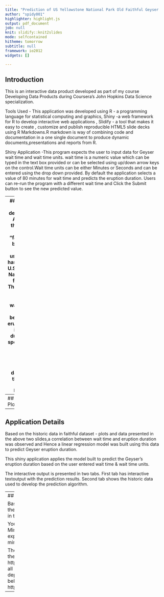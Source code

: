```yaml
---
title: "Prediction of US Yellowstone National Park Old Faithful Geyser's eruption duration"
author: "spidy001"
highlighter: highlight.js
output: pdf_document
job: null
knit: slidify::knit2slides
mode: selfcontained
hitheme: tomorrow
subtitle: null
framework: io2012
widgets: []

---
```

## Introduction
This is an interactive data product developed as part of my course Developing 
Data Products during Coursera's John Hopkins Data Science specialization.

Tools Used - This application was developed using R - a programming 
language for statistical computing and graphics, Shiny -a web framework for R 
to develop interactive web applications , Slidify - a tool that makes it easy 
to create , customize and publish reproducible HTML5 slide decks using R 
Markdowns.R markdown is  way of combining code and documentation in a one single document to produce dynamic documents,presentations and reports from R.

Shiny Application -This program expects the user to input data for Geyser wait 
time and wait time units. wait time is a numeric value  which can be typed in the text box provided or can be selected using up/down arrow keys on the control.Wait time units can be either Minutes or Seconds and can be entered using the drop down provided. By default the application selects a value of 80 minutes for wait time and predicts the eruption duration. Users can re-run the program with a different wait time and Click the Submit button to see the new predicted value.

--- 
## Data Summary 
Data Used to develop Prediction Algorithm - For this application a dataset 
called "faithful" from R's built in package datasets was used.This dataset has 
data specific to U.S.A's Yellowstone National Park's Old faithful Geyser.
This dataset shows two variables eruptions and waiting. waiting is the wait time between Geyser's eruptions.eruptions is the eruption duration after the specified wait time. Both these variables are mentioned in minutes in the datset.Sample of this data can be found below
```r
head(faithful)
```

---
## Historic Data Plots
```r
plot(faithful$waiting,faithful$eruptions,
                     xlab = "Wait time till next eruption (in minutes)",
                     ylab = "Eruption duration(in minutes)",
                     main = "YellowStone National Park Old faithful Geyser 
                        Waiting time till next eruption Vs Eruption duration")
```

---
## Application Details
Based on the historic data in faithful dataset - plots and data presented in the above two slides,a correlation between wait time and eruption duration was observed and Hence a linear regression model was built using this data
to predict Geyser eruption duration.

This shiny application applies the model built to predict the Geyser's eruption duration based on the user entered wait time & wait time units. 

The interactive output is presented in two tabs. First tab has interactive textoutput with the 
prediction results. Second tab shows the historic data used to develop the prediction algorithm.

---
## Results

Based on the default wait time of 80 minutes the application produced the 
following output in the first tab.
 
You have entered a Geyser wait time of 80   Minutes .
Based on your input,the Geyser is expected to erupt  for the duration of 4.17622 minutes 


The final application has been published to the shiny server and is 
available at the  link  https://spidy001.shinyapps.io/Project/   
Also all related shiny application code has been deployed to github. 
The links can be found below.
https://github.com/spidy001/ShinyApplication
---
